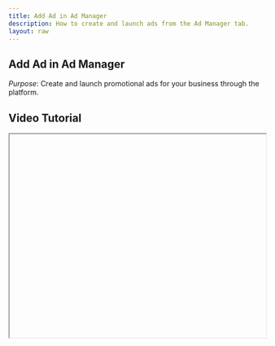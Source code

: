 ```yaml
---
title: Add Ad in Ad Manager
description: How to create and launch ads from the Ad Manager tab.
layout: raw
---
```



<div className="mdx-content">

## Add Ad in Ad Manager



*Purpose*: Create and launch promotional ads for your business through the platform.

## Video Tutorial



<iframe
  width="100%"
  height="400"
  title="Add Ad tutorial"
  allowFullScreen
  className="rounded-lg"
/>

---

## Steps:



❶ **Navigate to the Ad Manager**  
Go to the **Promote** section and select the **Ad Manager** tab.

❷ **Click Add Ad**  
Press **Add Ad** to open the ad creation panel.

❸ **Fill in Required Details**  
- Choose platform: **Facebook**, **Instagram**  
- Select type: **Image** or **Video**  
- Upload creatives, set campaign name, description, goal (e.g., promote coupon)  
- Set target audience: age, gender, location  
- Choose schedule, set budget  
- Proceed to payment via card

❹ **Launch the Ad**  
Click **"Pay Now"** to publish and launch the advertisement.

---

**Tip for First-Time Users**:  
Plan your ad content and creatives in advance to speed up the setup and ensure better results.

<div className="space-y-4 mt-6">

<div className="my-10 border-t border-gray-200" />

## More questions about this


</div>
<div className="space-y-4 mt-6">
  <details className="bg-white rounded-md p-4 border border-gray-300">
  <summary
    className="font-medium text-base text-gray-900"
    style={{
      backgroundColor: 'transparent',
      outline: 'none',
      cursor: 'pointer',
      userSelect: 'none',
      listStyle: 'none',
    }}
  >Can I preview the ad before launching?</summary>
   <p className="mt-2 text-sm text-gray-700">
      Yes, you can preview your ad setup before making the payment and publishing.
    </p>
  </details>

  <details className="bg-white rounded-md p-4 border border-gray-300">
  <summary
    className="font-medium text-base text-gray-900"
    style={{
      backgroundColor: 'transparent',
      outline: 'none',
      cursor: 'pointer',
      userSelect: 'none',
      listStyle: 'none',
    }}
  >What if my payment fails?</summary>
    <p className="mt-2 text-sm text-gray-700">
      If payment fails, your ad won’t be published. You can retry payment or update card details.
    </p>
  </details>
</div>
</div>

---

<div className="space-y-4 mt-6">

<div className="my-10 border-t border-gray-200" />

<div className="mdx-content mt-10">

Was this article helpful?

<div style={{ display: 'flex', gap: '1rem' }}>
  <button style={{ padding: '0.5rem', borderRadius: '9999px', backgroundColor: '#f0f0f0' }}>
    👍
  </button>
  <button style={{ padding: '0.5rem', borderRadius: '9999px', backgroundColor: '#f0f0f0' }}>
   👎
  </button>
</div>
</div>

---
</div>

